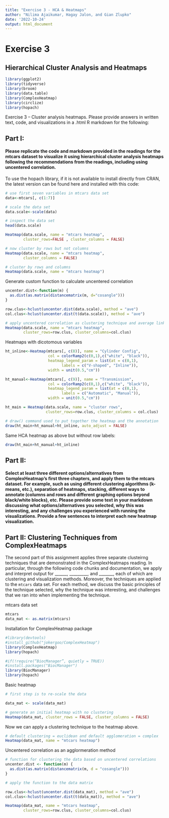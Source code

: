 ```yaml
---
title: "Exercise 3 - HCA & Heatmaps"
author: "Nilima Ajaikumar, Hagay Jalon, and Gian Zlupko"
date: '2022-10-24'
output: html_document
---
```



# Exercise 3
## Hierarchical Cluster Analysis and Heatmaps

```r
library(ggplot2)
library(tidyverse) 
library(broom)
library(data.table) 
library(ComplexHeatmap)
library(circlize)
library(hopach)
```

Exercise 3 – Cluster analysis heatmaps. 
Please provide answers in written text, code, and visualizations in a .html R markdown for the following:

## Part I: 

#### Please replicate the code and markdown provided in the readings for the mtcars dataset to visualize it using hierarchical cluster analysis heatmaps following the recommendations from the readings, including using uncentered correlation.
To use the hopach library, if it is not available to install directly from CRAN, the latest version can be found here and installed with this code:


```r
# use first seven variables in mtcars data set 
data<-mtcars[, c(1:7)]

# scale the data set 
data.scale<-scale(data)

# inspect the data set 
head(data.scale)
```

```r
Heatmap(data.scale, name = "mtcars heatmap", 
        cluster_rows=FALSE , cluster_columns = FALSE)

# now cluster by rows but not columns 
Heatmap(data.scale, name = "mtcars heatmap", 
        cluster_columns = FALSE)
```

```r
# cluster by rows and columns 
Heatmap(data.scale, name = "mtcars heatmap")
```

Generate custom function to calculate uncentered correlation
```r
uncenter.dist<-function(m) {
  as.dist(as.matrix(distancematrix(m, d="cosangle")))
}
```


```r
row.clus<-hclust(uncenter.dist(data.scale), method = "ave")
col.clus<-hclust(uncenter.dist(t(data.scale)), method = "ave")

# apply uncentered correlation as clustering technique and average linkage as agglomeration method 
Heatmap(data.scale, name = "mtcars heatmap", 
        cluster_rows=row.clus, cluster_columns=col.clus)
```


Heatmaps with dicotomous variables 
```r

ht_inline<-Heatmap(mtcars[, c(8)], name = "Cylinder Config",
                   col = colorRamp2(c(0,1),c("white", "black")),
                   heatmap_legend_param = list(at = c(0,1),
                         labels = c("V-shaped", "Inline")),
                   width = unit(0.5,"cm"))

ht_manual<-Heatmap(mtcars[, c(9)], name = "Transmission",
                   col = colorRamp2(c(0,1),c("white", "black")),
                   heatmap_legend_param = list(at = c(0,1),
                         labels = c("Automatic", "Manual")),
                   width = unit(0.5,"cm"))
```


```r
ht_main = Heatmap(data.scale, name = "cluster rows",
                  cluster_rows=row.clus, cluster_columns = col.clus)

# draw() command used to put together the heatmap and the annotation 
draw(ht_main+ht_manual+ht_inline, auto_adjust = FALSE) 
```

Same HCA heatmap as above but without row labels: 
```r
draw(ht_main+ht_manual+ht_inline) 
```


## Part II: 

#### Select at least three different options/alternatives from ComplexHeatmap's first three chapters, and apply them to the mtcars dataset. For example, such as using different clustering algorithms (k-means, etc.), separation of heatmaps, stacking, different ways to annotate (columns and rows and different graphing options beyond black/white blocks), etc. Please provide some text in your markdown discussing what options/alternatives you selected, why this was interesting, and any challenges you experienced with running the visualizations. Provide a few sentences to interpret each new heatmap visualization.




## Part II: Clustering Techniques from ComplexHeatmaps

The second part of this assignment applies three separate clusteirng techniques that are demonstrated in the ComplexHeatmaps reading. In particular, through the following code chunks and documentation, we apply and interpret output for ______, _________, and _______, each of which are clustering and visualization methods. Moreover, the techniques are applied to the `mtcars` data set. For each method, we discuss the basic principles of the technique selected, why the technique was interesting, and challenges that we ran into when implementing the technique. 


mtcars data set 


```r
mtcars 
data_mat <- as.matrix(mtcars) 

```

Installation for ComplexHeatmap package 
```r
#library(devtools)
#install_github("jokergoo/ComplexHeatmap")
library(ComplexHeatmap) 
library(hopach) 

#if(!require(“BiocManager”, quietly = TRUE)) 
#install.packages("BiocManager") 
library(BiocManager) 
library(hopach) 

```

Basic heatmap

```r

# first step is to re-scale the data 

data_mat <- scale(data_mat) 

# generate an initial heatmap with no clustering
Heatmap(data_mat, cluster_rows = FALSE, cluster_columns = FALSE)   
```

Now we can apply a clustering technique to the heatmap above. 

```r

# default clustering = euclidean and default agglomeration = complex 
Heatmap(data_mat, name = "mtcars heatmap") 

```


Uncentered correlation as an agglormeration method 
```r

# function for clustering the data based on uncentered correlations 
uncenter.dist <- function(m) {
  as.dist(as.matrix(distancematrix(m, d = "cosangle")))
}

# apply the function to the data matrix 

row.clus<-hclust(uncenter.dist(data_mat), method = "ave")
col.clus<-hclust(uncenter.dist(t(data_mat)), method = "ave")

Heatmap(data_mat, name = "mtcars heatmap", 
        cluster_rows=row.clus, cluster_columns=col.clus)
 
```









